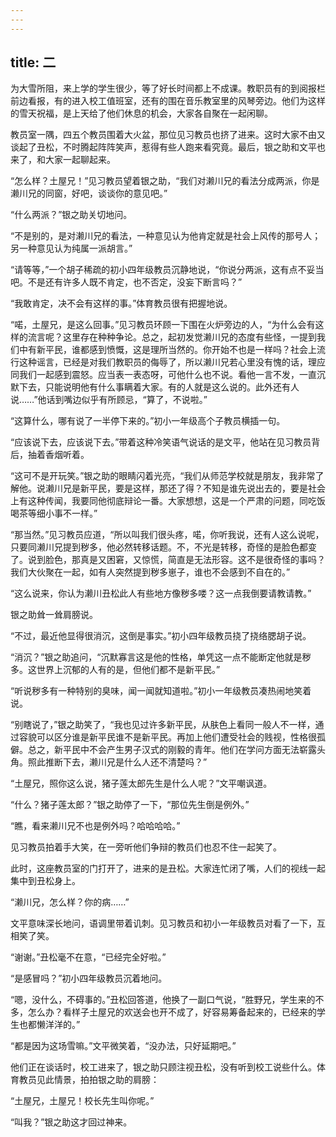 ```yaml
---
---
---
```

title: 二
---




为大雪所阻，来上学的学生很少，等了好长时间都上不成课。教职员有的到阅报栏前边看报，有的进入校工值班室，还有的围在音乐教室里的风琴旁边。他们为这样的雪天祝福，是上天给了他们休息的机会，大家各自聚在一起闲聊。

教员室一隅，四五个教员围着大火盆，那位见习教员也挤了进来。这时大家不由又谈起了丑松，不时腾起阵阵笑声，惹得有些人跑来看究竟。最后，银之助和文平也来了，和大家一起聊起来。



“怎么样？土屋兄！”见习教员望着银之助，“我们对濑川兄的看法分成两派，你是濑川兄的同窗，好吧，谈谈你的意见吧。”

“什么两派？”银之助关切地问。

“不是别的，是对濑川兄的看法，一种意见认为他肯定就是社会上风传的那号人；另一种意见认为纯属一派胡言。”

“请等等，”一个胡子稀疏的初小四年级教员沉静地说，“你说分两派，这有点不妥当吧。不是还有许多人既不肯定，也不否定，没妄下断言吗？”

“我敢肯定，决不会有这样的事。”体育教员很有把握地说。

“喏，土屋兄，是这么回事。”见习教员环顾一下围在火炉旁边的人，“为什么会有这样的流言呢？这里存在种种争论。总之，起初发觉濑川兄的态度有些怪，一提到我们中有新平民，谁都感到愤慨，这是理所当然的。你开始不也是一样吗？社会上流行这种谣言，已经是对我们教职员的侮辱了，所以濑川兄若心里没有愧的话，理应同我们一起感到震怒。应当表一表态呀，可他什么也不说。看他一言不发，一直沉默下去，只能说明他有什么事瞒着大家。有的人就是这么说的。此外还有人说……”他话到嘴边似乎有所顾忌，“算了，不说啦。”

“这算什么，哪有说了一半停下来的。”初小一年级高个子教员横插一句。

“应该说下去，应该说下去。”带着这种冷笑语气说话的是文平，他站在见习教员背后，抽着香烟听着。

“这可不是开玩笑。”银之助的眼睛闪着光亮，“我们从师范学校就是朋友，我非常了解他。说濑川兄是新平民，要是这样，那还了得？不知是谁先说出去的，要是社会上有这种传闻，我要同他彻底辩论一番。大家想想，这是一个严肃的问题，同吃饭喝茶等细小事不一样。”

“那当然。”见习教员应道，“所以叫我们很头疼，喏，你听我说，还有人这么说呢，只要同濑川兄提到秽多，他必然转移话题。不，不光是转移，奇怪的是脸色都变了。说到脸色，那真是又困窘，又惊慌，简直是无法形容。这不是很奇怪的事吗？我们大伙聚在一起，如有人突然提到秽多崽子，谁也不会感到不自在的。”

“这么说来，你认为濑川丑松此人有些地方像秽多喽？这一点我倒要请教请教。”

银之助耸一耸肩膀说。

“不过，最近他显得很消沉，这倒是事实。”初小四年级教员挠了挠络腮胡子说。

“消沉？”银之助追问，“沉默寡言这是他的性格，单凭这一点不能断定他就是秽多。这世界上沉郁的人有的是，但他们都不是新平民。”

“听说秽多有一种特别的臭味，闻一闻就知道啦。”初小一年级教员凑热闹地笑着说。

“别瞎说了，”银之助笑了，“我也见过许多新平民，从肤色上看同一般人不一样，通过容貌可以区分谁是新平民谁不是新平民。再加上他们遭受社会的贱视，性格很孤僻。总之，新平民中不会产生男子汉式的刚毅的青年。他们在学问方面无法崭露头角。照此推断下去，濑川兄是什么人还不清楚吗？”

“土屋兄，照你这么说，猪子莲太郎先生是什么人呢？”文平嘲讽道。

“什么？猪子莲太郎？”银之助停了一下，“那位先生倒是例外。”

“瞧，看来濑川兄不也是例外吗？哈哈哈哈。”

见习教员拍着手大笑，在一旁听他们争辩的教员们也忍不住一起笑了。

此时，这座教员室的门打开了，进来的是丑松。大家连忙闭了嘴，人们的视线一起集中到丑松身上。

“濑川兄，怎么样？你的病……”

文平意味深长地问，语调里带着讥刺。见习教员和初小一年级教员对看了一下，互相笑了笑。

“谢谢。”丑松毫不在意，“已经完全好啦。”

“是感冒吗？”初小四年级教员沉着地问。

“嗯，没什么，不碍事的。”丑松回答道，他换了一副口气说，“胜野兄，学生来的不多，怎么办？看样子土屋兄的欢送会也开不成了，好容易筹备起来的，已经来的学生也都懒洋洋的。”

“都是因为这场雪嘛。”文平微笑着，“没办法，只好延期吧。”

他们正在谈话时，校工进来了，银之助只顾注视丑松，没有听到校工说些什么。体育教员见此情景，拍拍银之助的肩膀：

“土屋兄，土屋兄！校长先生叫你呢。”

“叫我？”银之助这才回过神来。